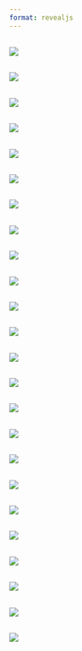 ```yaml
---
format: revealjs
---
```

## {background-color="#ebdef0"}
![](0_Title.jpg)

## {background-color="#ebdef0"}
![](0_Title1.jpg)

## {background-color="#ebdef0"}
![](1.jpg)

## {background-color="#ebdef0"}
![](2.jpg)

## {background-color="#ebdef0"}
![](3.jpg)

## {background-color="#ebdef0"}
![](4.jpg)

## {background-color="#ebdef0"}
![](5.jpg)

## {background-color="#ebdef0"}
![](6.jpg)

## {background-color="#ebdef0"}
![](7a.jpg)

## {background-color="#ebdef0"}
![](7b.jpg)

## {background-color="#ebdef0"}
![](8.jpg)

## {background-color="#ebdef0"}
![](9.jpg)

## {background-color="#ebdef0"}
![](10.jpg)

## {background-color="#ebdef0"}
![](11.jpg)

## {background-color="#ebdef0"}
![](12.jpg)

## {background-color="#ebdef0"}
![](13.jpg)

## {background-color="#ebdef0"}
![](14.jpg)

## {background-color="#ebdef0"}
![](15.jpg)

## {background-color="#ebdef0"}
![](16.jpg)

## {background-color="#ebdef0"}
![](17.jpg)

## {background-color="#ebdef0"}
![](18.jpg)

## {background-color="#ebdef0"}
![](19.jpg)

## {background-color="#ebdef0"}
![](20.jpg)

## {background-color="#ebdef0"}
![](21.jpg)
